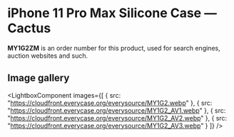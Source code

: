 
# iPhone 11 Pro Max Silicone Case — Cactus

<Callout type='info' emoji='👉🏻'>**MY1G2ZM** is an order number for this product, used for search engines, auction websites and such.</Callout>

## Image gallery

<LightboxComponent
    images={[
      {
        src: "https://cloudfront.everycase.org/everysource/MY1G2.webp"
      },
      {
        src: "https://cloudfront.everycase.org/everysource/MY1G2_AV1.webp"
      },
      {
        src: "https://cloudfront.everycase.org/everysource/MY1G2_AV2.webp"
      },
      {
        src: "https://cloudfront.everycase.org/everysource/MY1G2_AV3.webp"
      }
    ]}
  />
